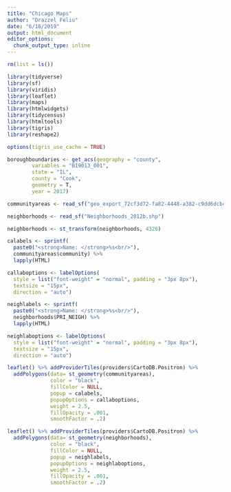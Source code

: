 ```yaml
---
title: "Chicago Maps"
author: "Drazzel Feliu"
date: "6/18/2019"
output: html_document
editor_options: 
  chunk_output_type: inline
---
```


```r
rm(list = ls())

library(tidyverse)
library(sf)
library(viridis)
library(leaflet)
library(maps)
library(htmlwidgets)
library(tidycensus)
library(htmltools)
library(tigris)
library(reshape2)

options(tigris_use_cache = TRUE)
```

```r
boroughboundaries <- get_acs(geography = "county",
        variables = "B19013_001",
        state = "IL",
        county = "Cook",
        geometry = T,
        year = 2017)

communityareas <- read_sf("geo_export_72cf3d72-fa82-4448-a382-c9dd6dcb4fd2.shp")

neighborhoods <- read_sf("Neighborhoods_2012b.shp")

neighborhoods <- st_transform(neighborhoods, 4326)
```

```r
calabels <- sprintf(
  paste0("<strong>Name: </strong>%s<br/>"),
  communityareas$community) %>% 
  lapply(HTML)

callaboptions <- labelOptions(
  style = list("font-weight" = "normal", padding = "3px 8px"),
  textsize = "15px",
  direction = "auto")

neighlabels <- sprintf(
  paste0("<strong>Name: </strong>%s<br/>"),
  neighborhoods$PRI_NEIGH) %>% 
  lapply(HTML)

neighlaboptions <- labelOptions(
  style = list("font-weight" = "normal", padding = "3px 8px"),
  textsize = "15px",
  direction = "auto")
```

```r
leaflet() %>% addProviderTiles(providers$CartoDB.Positron) %>% 
  addPolygons(data= st_geometry(communityareas),
              color = "black",
              fillColor = NULL,
              popup = calabels,
              popupOptions = callaboptions,
              weight = 2.5,
              fillOpacity = .001,
              smoothFactor = .2)
```


```r
leaflet() %>% addProviderTiles(providers$CartoDB.Positron) %>% 
  addPolygons(data= st_geometry(neighborhoods),
              color = "black",
              fillColor = NULL,
              popup = neighlabels,
              popupOptions = neighlaboptions,
              weight = 2.5,
              fillOpacity = .001,
              smoothFactor = .2)

```


